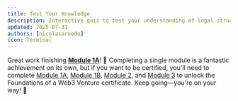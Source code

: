 ```yaml
---
title: Test Your Knowledge
description: Interactive quiz to test your understanding of legal structures for Web3
updated: 2025-07-31
authors: [nicolasarnedo]
icon: Terminal
---
```


<Quiz quizId="906" />

<Quiz quizId="907" />

<Quiz quizId="908" />

Great work finishing **[Module 1A](/codebase-entrepreneur-academy/foundations-web3-venture/01-legal-foundations/01-introduction)**! 🎉 Completing a single module is a fantastic achievement on its own, but if you want to be certified, you'll need to complete [Module 1A](/codebase-entrepreneur-academy/foundations-web3-venture/01-legal-foundations/01-introduction), [Module 1B](/codebase-entrepreneur-academy/foundations-web3-venture/01b-security-fundamentals/01-introduction), [Module 2](/codebase-entrepreneur-academy/foundations-web3-venture/02-business-model-canvas/01-introduction), and [Module 3](/codebase-entrepreneur-academy/foundations-web3-venture/03-user-personas/01-introduction) to unlock the Foundations of a Web3 Venture certificate. Keep going—you're on your way! 🚀
